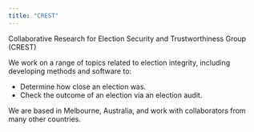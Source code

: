 ```yaml
---
title: "CREST"
---
```


Collaborative Research for Election Security and Trustworthiness Group (CREST)

We work on a range of topics related to election integrity, including
developing methods and software to:

- Determine how close an election was.
- Check the outcome of an election via an election audit.

We are based in Melbourne, Australia, and work with collaborators from many
other countries.
